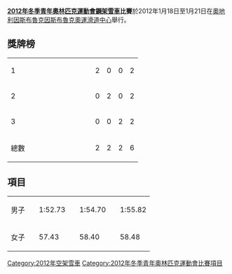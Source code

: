 {{NoteTA|G1=Sports}}
{{Infobox Olympic event
|event       = 鋼架雪車
|games       = 2012年冬季青年
|image       = [[Image:Skeleton_pictogram.svg|80px]]
|venue       = {{AUT}}[[因斯布魯克|因斯布魯克]][[因斯布魯克奧運滑道中心|因斯布魯克奧運滑道中心]]
|date        = 1月18日至21日 
|competitors = 29
|nations     = 15
|prev        = '''第一屆'''
|next        = [[2016年冬季青年奧林匹克運動會鋼架雪車比賽|2016]]
}}

'''[[2012年冬季青年奧林匹克運動會|2012年冬季青年奧林匹克運動會]][[鋼架雪車|鋼架雪車]]比賽'''於2012年1月18日至1月21日在[[奧地利|奧地利]][[因斯布魯克|因斯布魯克]][[因斯布魯克奧運滑道中心|因斯布魯克奧運滑道中心]]舉行。

==獎牌榜==
{| {{RankedMedalTable}}
|-
| 1 ||width=150 align=left| {{flagIOCteam|GER|2012年冬季青年}} || 2 || 0 || 0 || 2
|-
| 2 ||align=left| {{flagIOCteam|AUT|2012年冬季青年}} || 0 || 2 || 0 || 2
|-
| 3 ||align=left| {{flagIOCteam|CAN|2012年冬季青年}} || 0 || 0 || 2 || 2
|- class="sortbottom"
!colspan=2| 總數 || 2 || 2 || 2 || 6
|}

==項目==
{| {{MedalistTable|type=項目|columns=2}}
|-
|男子
| {{flagIOCmedalist|[[Sebastian_Berneker|Sebastian Berneker]]|GER|2012年冬季青年}} || 1:52.73
| {{flagIOCmedalist|[[Stefan_Richard_Geisler|Stefan Richard Geisler]]|AUT|2012年冬季青年}} || 1:54.70
| {{flagIOCmedalist|[[Corey_Gillies|Corey Gillies]]|CAN|2012年冬季青年}} || 1:55.82
|-
|女子
| {{flagIOCmedalist|[[雅奎琳·勒林|雅奎琳·勒林]]|GER|2012年冬季青年}} || 57.43
| {{flagIOCmedalist|[[Carina_Mair|Carina Mair]]|AUT|2012年冬季青年}} || 58.40
| {{flagIOCmedalist|[[Carli_Brockway|Carli Brockway]]|CAN|2012年冬季青年}} || 58.48
|}

{{2012年冬季青年奧林匹克運動會項目}}
{{青年奧林匹克運動會空架雪車比賽}}

[[Category:2012年空架雪車|Category:2012年空架雪車]]
[[Category:2012年冬季青年奧林匹克運動會比賽項目|Category:2012年冬季青年奧林匹克運動會比賽項目]]